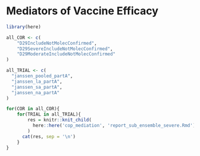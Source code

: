 # Mediators of Vaccine Efficacy {#cop-mediators}

```r
library(here)

all_COR <- c(
	"D29IncludeNotMolecConfirmed", 
	"D29SevereIncludeNotMolecConfirmed", 
	"D29ModerateIncludeNotMolecConfirmed"
)

all_TRIAL <- c(
  "janssen_pooled_partA",
  "janssen_la_partA",
  "janssen_sa_partA",
  "janssen_na_partA"
)

for(COR in all_COR){
	for(TRIAL in all_TRIAL){
		res = knitr::knit_child(
	  	  here::here('cop_mediation', 'report_sub_ensemble_severe.Rmd')
		)
	  cat(res, sep = '\n')
	}
}
```

